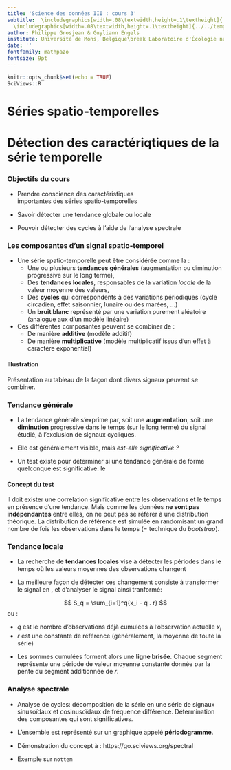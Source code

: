 ```yaml
---
title: 'Science des données III : cours 3'
subtitle:  \includegraphics[width=.08\textwidth,height=.1\textheight]{../../template/biodatascience.png}
  \includegraphics[width=.08\textwidth,height=.1\textheight]{../../template/SciViews-logo.pdf} \vfill Séries spatio-temporelles (partie 2)
author: Philippe Grosjean & Guyliann Engels
institute: Université de Mons, Belgique\break Laboratoire d'Écologie numérique des Milieux aquatiques\break \includegraphics[width=.08\textwidth,height=.1\textheight]{../../template/EcoNum-logo.pdf} \break \url{http://biodatascience-course.sciviews.org} \break \url{sdd@sciviews.org}
date: ''
fontfamily: mathpazo
fontsize: 9pt
---
```


```r
knitr::opts_chunk$set(echo = TRUE)
SciViews::R
```

# Séries spatio-temporelles

# Détection des caractériqtiques de la série temporelle

### Objectifs du cours

\putat{200}{-30}{\includegraphics[width=50mm]{../../template/resources.pdf}}

 - Prendre conscience des caractéristiques  
importantes des séries spatio-temporelles
 
 - Savoir détecter une tendance globale ou locale
 
 - Pouvoir détecter des cycles à l'aide de l'analyse spectrale


### Les composantes d'un signal spatio-temporel

- Une série spatio-temporelle peut être considérée comme la \alert{superposition de plusieurs signaux plus simples}:
    * Une ou plusieurs **tendances générales** (augmentation ou diminution progressive sur le long terme),
    * Des **tendances locales**, responsables de la variation _locale_ de la valeur moyenne des valeurs,
    * Des **cycles** qui correspondents à des variations périodiques (cycle circadien, effet saisonnier, lunaire ou des marées, ...)
    * Un **bruit blanc** représenté par une variation purement aléatoire (analogue aux \alert{résidus} d'un modèle linéaire)

- Ces différentes composantes peuvent se combiner de \alert{deux façons différentes} :
   * De manière **additive** (modèle additif)
   * De manière **multiplicative** (modèle multiplicatif issus d'un effet à caractère exponentiel)

#### Illustration

Présentation au tableau de la façon dont divers signaux peuvent se combiner.


### Tendance générale

- La tendance générale s'exprime par, soit une **augmentation**, soit une **diminution** progressive dans le temps (sur le long terme) du signal étudié, à l'exclusion de signaux cycliques.

- Elle est généralement visible, mais _est-elle significative ?_

- Un test existe pour déterminer si une tendance générale de forme quelconque est significative: le \alert{test de tendance par bootstrap du coefficient de Spearman}

#### Concept du test

Il doit exister une correlation significative entre les observations et le temps en présence d'une tendance. Mais comme les données **ne sont pas indépendantes** entre elles, on ne peut pas se référer à une distribution théorique. La distribution de référence est simulée en randomisant un grand nombre de fois les observations dans le temps (= technique du _bootstrap_).


### Tendance locale

- La recherche de **tendances locales** vise à détecter les périodes dans le temps où les valeurs moyennes des observations changent

- La meilleure façon de détecter ces changement consiste à transformer le signal en \alert{sommes cumulées}, et d'analyser le signal ainsi tranformé:

$$
S_q = \sum_{i=1}^q{x_i - q . r}
$$
ou :

- _q_ est le nombre d'observations déjà cumulées à l'observation actuelle _x~i~_
- _r_ est une constante de référence (généralement, la moyenne de toute la série)

\vfill

- Les sommes cumulées forment alors une **ligne brisée**. Chaque segment représente une période de valeur moyenne constante donnée par la pente du segment additionnée de _r_.


### Analyse spectrale

- Analyse de cycles: décomposition de la série en une série de signaux sinusoïdaux et cosinusoïdaux de fréquence différence. Détermination des composantes qui sont significatives.

- L'ensemble est représenté sur un graphique appelé **périodogramme**.

- Démonstration du concept à :  https://go.sciviews.org/spectral

- Exemple sur `nottem`
